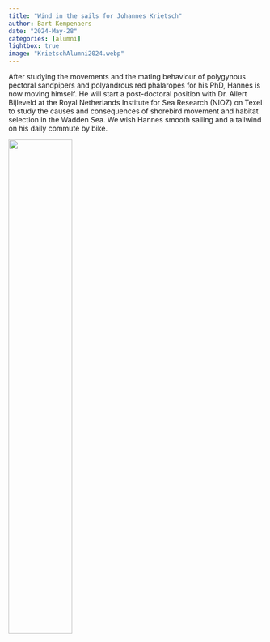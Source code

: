 ```yaml
---
title: "Wind in the sails for Johannes Krietsch" 
author: Bart Kempenaers
date: "2024-May-28"
categories: [alumni]
lightbox: true
image: "KrietschAlumni2024.webp"
---
```


After studying the movements and the mating behaviour of polygynous pectoral sandpipers and polyandrous red phalaropes for his PhD, Hannes is now moving himself. He will start a post-doctoral position with Dr. Allert Bijleveld at the Royal Netherlands Institute for Sea Research (NIOZ) on Texel to study the causes and consequences of shorebird movement and habitat selection in the Wadden Sea. We wish Hannes smooth sailing and a tailwind on his daily commute by bike.

![](KrietschAlumni2024.webp){width=50%}

